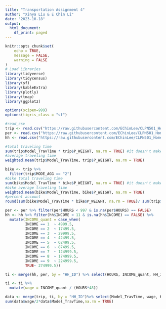 ```yaml
---
title: "Transportation Assignment 4"
author: "Xinya Liu & E Chin Li"
date: "2023-10-18"
output:
  html_document:
    df_print: paged
---
```


```r
knitr::opts_chunk$set(
	echo = TRUE,
	message = FALSE,
	warning = FALSE
)
# Load Libraries
library(tidyverse)
library(tidycensus)
library(sf)
library(kableExtra)
library(plotly)
library(tmap)
library(ggplot2)

options(scipen=999)
options(tigris_class = "sf")

#read_csv
trip <- read.csv("https://raw.githubusercontent.com/EChinLee/CLPN501_Homework/main/4_Trip_Public.csv")
per <- read.csv("https://raw.githubusercontent.com/EChinLee/CLPN501_Homework/main/2_Person_Public.csv")
hh <- read.csv("https://raw.githubusercontent.com/EChinLee/CLPN501_Homework/main/1_Household_Public.csv")

```

```r
#total traveling time
sum(trip$Model_TravTime * trip$P_WEIGHT, na.rm = TRUE) #it doesn't make sense!
#average traveling time
weighted.mean(trip$Model_TravTime, trip$P_WEIGHT, na.rm = TRUE)
```

```r
bike <- trip %>% 
  filter(trip$MODE_AGG == "2")
#bike total traveling time
sum(bike$Model_TravTime * bike$P_WEIGHT, na.rm = TRUE) #it doesn't make sense!
#bike average traveling time
weighted.mean(bike$Model_TravTime, bike$P_WEIGHT, na.rm = TRUE)
#percent account
round(sum(bike$Model_TravTime * bike$P_WEIGHT, na.rm = TRUE)/ sum(trip$Model_TravTime * trip$P_WEIGHT, na.rm = TRUE)*100,3)
```

```r
per <- per %>% filter(per$HOURS < 997 & is.na(per$HOURS) == FALSE)
hh <- hh %>% filter(hh$INCOME < 11 & is.na(hh$INCOME) == FALSE) %>% 
  mutate(INCOME_quant = case_when(
         INCOME == 1  ~ 4999.5,
         INCOME == 2  ~ 17499.5,
         INCOME == 3  ~ 29999.5,
         INCOME == 4  ~ 42499.5,
         INCOME == 5  ~ 62499.5,
         INCOME == 6  ~ 87499.5,
         INCOME == 7  ~ 124999.5,
         INCOME == 8  ~ 174999.5,
         INCOME == 9  ~ 224999.5,
         TRUE~ 274999.5))

ti <- merge(hh, per, by = "HH_ID") %>% select(HOURS, INCOME_quant, HH_ID) 

ti <- ti %>% 
  mutate(wage = INCOME_quant / (HOURS*48))

data <- merge(trip, ti, by = "HH_ID")%>% select(Model_TravTime, wage, HH_ID)
sum(data$wage/2*data$Model_TravTime,na.rm = TRUE)
```


